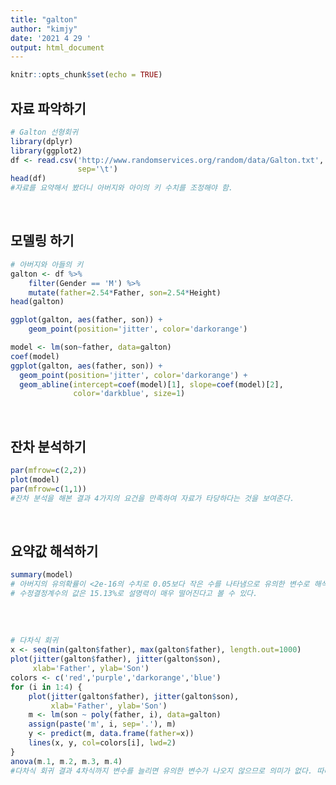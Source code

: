 ---
title: "galton"
author: "kimjy"
date: '2021 4 29 '
output: html_document
---

```{r setup, include=FALSE}
knitr::opts_chunk$set(echo = TRUE)
```

## 자료 파악하기

```{r}
# Galton 선형회귀
library(dplyr)
library(ggplot2)
df <- read.csv('http://www.randomservices.org/random/data/Galton.txt',
               sep='\t')
head(df)
#자료를 요약해서 봤더니 아버지와 아이의 키 수치를 조정해야 함.
```
<br>

## 모델링 하기

```{r}
# 아버지와 아들의 키
galton <- df %>% 
    filter(Gender == 'M') %>% 
    mutate(father=2.54*Father, son=2.54*Height)
head(galton)

ggplot(galton, aes(father, son)) +
    geom_point(position='jitter', color='darkorange')

model <- lm(son~father, data=galton)
coef(model)
ggplot(galton, aes(father, son)) +
  geom_point(position='jitter', color='darkorange') +
  geom_abline(intercept=coef(model)[1], slope=coef(model)[2], 
              color='darkblue', size=1)
```

<br>

## 잔차 분석하기

```{r}
par(mfrow=c(2,2))
plot(model)
par(mfrow=c(1,1))
#잔차 분석을 해본 결과 4가지의 요건을 만족하여 자료가 타당하다는 것을 보여준다.
```

<br>

## 요약값 해석하기
```{r}
summary(model)
# 아버지의 유의확률이 <2e-16의 수치로 0.05보다 작은 수를 나타냄으로 유의한 변수로 해석된다.
# 수정결정계수의 값은 15.13%로 설명력이 매우 떨어진다고 볼 수 있다.
```


<br>

## 
```{r}
# 다차식 회귀
x <- seq(min(galton$father), max(galton$father), length.out=1000)
plot(jitter(galton$father), jitter(galton$son),
     xlab='Father', ylab='Son')
colors <- c('red','purple','darkorange','blue')
for (i in 1:4) {
    plot(jitter(galton$father), jitter(galton$son),
         xlab='Father', ylab='Son')
    m <- lm(son ~ poly(father, i), data=galton)
    assign(paste('m', i, sep='.'), m)
    y <- predict(m, data.frame(father=x))
    lines(x, y, col=colors[i], lwd=2)
}
anova(m.1, m.2, m.3, m.4)
#다차식 회귀 결과 4차식까지 변수를 늘리면 유의한 변수가 나오지 않으므로 의미가 없다. 따라서 1차식으로 사용한 식이 가장 적합하다고 할 수 있다.
```

